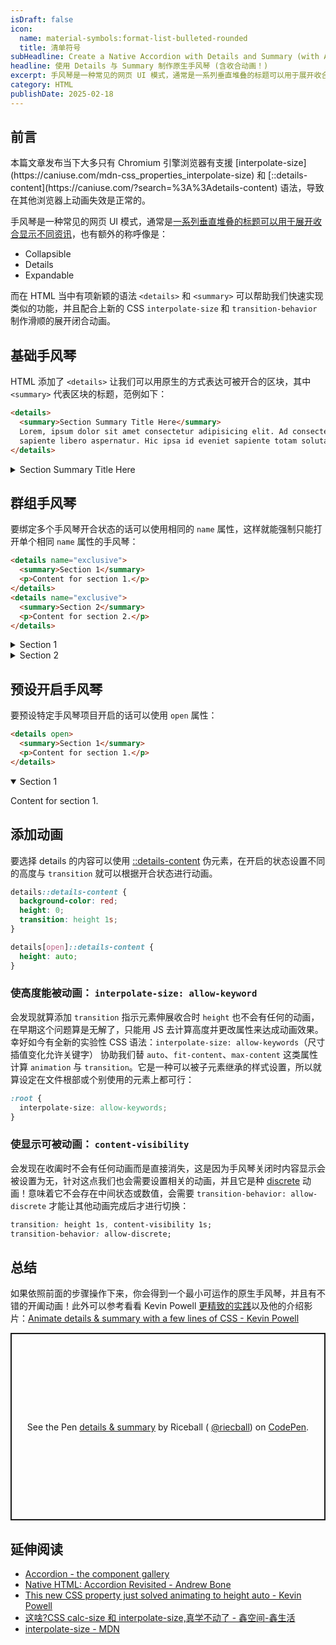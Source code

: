 ```yaml
---
isDraft: false
icon:
  name: material-symbols:format-list-bulleted-rounded
  title: 清单符号
subHeadline: Create a Native Accordion with Details and Summary (with Animation!)
headline: 使用 Details 与 Summary 制作原生手风琴 (含收合动画！)
excerpt: 手风琴是一种常见的网页 UI 模式，通常是一系列垂直堆叠的标题可以用于展开收合显示不同资讯，在 HTML 当中有项新颖的语法 <details> 和 <summary> 可帮助快速实现类似的功能，并且配合上最新的 interpolate-size 和 transition-behavior 制作滑顺的展开闭合动画。
category: HTML
publishDate: 2025-02-18
---
```


## 前言

<Info type="warning">
  本篇文章发布当下大多只有 Chromium 引擎浏览器有支援
  [interpolate-size](https://caniuse.com/mdn-css_properties_interpolate-size) 和
  [::details-content](https://caniuse.com/?search=%3A%3Adetails-content) 语法，导致在其他浏览器上动画失效是正常的。
</Info>

手风琴是一种常见的网页 UI 模式，通常是[一系列垂直堆叠的标题可以用于展开收合显示不同资讯](https://component.gallery/components/accordion/)，也有额外的称呼像是：

- Collapsible
- Details
- Expandable

而在 HTML 当中有项新颖的语法 `<details>` 和 `<summary>` 可以帮助我们快速实现类似的功能，并且配合上新的 CSS `interpolate-size` 和 `transition-behavior` 制作滑顺的展开闭合动画。

## 基础手风琴

HTML 添加了 `<details>` 让我们可以用原生的方式表达可被开合的区块，其中 `<summary>` 代表区块的标题，范例如下：

```html
<details>
  <summary>Section Summary Title Here</summary>
  Lorem, ipsum dolor sit amet consectetur adipisicing elit. Ad consectetur nisi repellendus atque. Praesentium mollitia
  sapiente libero aspernatur. Hic ipsa id eveniet sapiente totam soluta exercitationem iusto, quaerat delectus ratione.
</details>
```

<details>
  <summary>Section Summary Title Here</summary>
  Lorem, ipsum dolor sit amet consectetur adipisicing elit. Ad consectetur nisi repellendus atque. Praesentium mollitia sapiente
  libero aspernatur. Hic ipsa id eveniet sapiente totam soluta exercitationem iusto, quaerat delectus ratione.
</details>

## 群组手风琴

要绑定多个手风琴开合状态的话可以使用相同的 `name` 属性，这样就能强制只能打开单个相同 `name` 属性的手风琴：

```html
<details name="exclusive">
  <summary>Section 1</summary>
  <p>Content for section 1.</p>
</details>
<details name="exclusive">
  <summary>Section 2</summary>
  <p>Content for section 2.</p>
</details>
```

<details name="exclusive">
  <summary>Section 1</summary>
  <p>Content for section 1.</p>
</details>
<details name="exclusive">
  <summary>Section 2</summary>
  <p>Content for section 2.</p>
</details>

## 预设开启手风琴

要预设特定手风琴项目开启的话可以使用 `open` 属性：

```html
<details open>
  <summary>Section 1</summary>
  <p>Content for section 1.</p>
</details>
```

<details open>
  <summary>Section 1</summary>
  <p>Content for section 1.</p>
</details>

## 添加动画

要选择 details 的内容可以使用 [::details-content](https://developer.mozilla.org/en-US/docs/Web/CSS/::details-content) 伪元素，在开启的状态设置不同的高度与 `transition` 就可以根据开合状态进行动画。

```css
details::details-content {
  background-color: red;
  height: 0;
  transition: height 1s;
}

details[open]::details-content {
  height: auto;
}
```

### 使高度能被动画： `interpolate-size: allow-keyword`

会发现就算添加 `transition` 指示元素伸展收合时 `height` 也不会有任何的动画，在早期这个问题算是无解了，只能用 JS 去计算高度并更改属性来达成动画效果。幸好如今有全新的实验性 CSS 语法：`interpolate-size: allow-keywords`（尺寸插值变化允许关键字） 协助我们替 `auto`、`fit-content`、`max-content` 这类属性计算 `animation` 与 `transition`。它是一种可以被子元素继承的样式设置，所以就算设定在文件根部或个别使用的元素上都可行：

```css
:root {
  interpolate-size: allow-keywords;
}
```

### 使显示可被动画： `content-visibility`

会发现在收阖时不会有任何动画而是直接消失，这是因为手风琴关闭时内容显示会被设置为无，针对这点我们也会需要设置相关的动画，并且它是种 [discrete](https://developer.mozilla.org/en-US/docs/Web/CSS/CSS_animated_properties#discrete) 动画！意味着它不会存在中间状态或数值，会需要 `transition-behavior: allow-discrete` 才能让其他动画完成后才进行切换：

```css
transition: height 1s, content-visibility 1s;
transition-behavior: allow-discrete;
```

## 总结

如果依照前面的步骤操作下来，你会得到一个最小可运作的原生手风琴，并且有不错的开阖动画！此外可以参考看看 Kevin Powell [更精致的实践](https://codepen.io/kevinpowell/pen/OJKWMwO)以及他的介绍影片：[Animate details & summary with a few lines of CSS - Kevin Powell](https://www.youtube.com/watch?v=Vzj3jSUbMtI)

<p
  class="codepen"
  data-height="300"
  data-default-tab="html,result"
  data-slug-hash="NPWGoEb"
  data-pen-title="details &amp;amp; summary"
  data-user="riecball"
  style="height: 300px; box-sizing: border-box; display: flex; align-items: center; justify-content: center; border: 2px solid; margin: 1em 0; padding: 1em;"
>
  <span>
    See the Pen <a href="https://codepen.io/riecball/pen/NPWGoEb">details &amp; summary</a> by Riceball (
    <a href="https://codepen.io/riecball">@riecball</a>) on <a href="https://codepen.io">CodePen</a>.
  </span>
</p>
<script async src="https://public.codepenassets.com/embed/index.js"></script>

## 延伸阅读

- [Accordion - the component gallery](https://component.gallery/components/accordion/)
- [Native HTML: Accordion Revisited - Andrew Bone](https://dev.to/link2twenty/native-html-accordion-revisited-6ai)
- [This new CSS property just solved animating to height auto - Kevin Powell](https://www.youtube.com/watch?v=JN-nme9oF10&list=WL)
- [这啥?CSS calc-size 和 interpolate-size,真学不动了 - 鑫空间-鑫生活](https://www.zhangxinxu.com/wordpress/2024/11/css-calc-interpolate-size/)
- [interpolate-size - MDN](https://developer.mozilla.org/en-US/docs/Web/CSS/interpolate-size)
